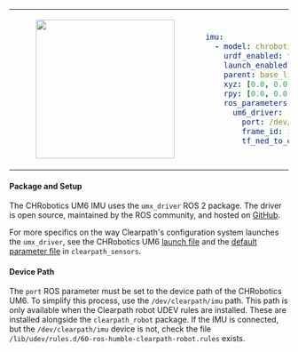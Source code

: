 <table>
<tr>
<td>
<center>
<figure>
    <img src={require("./img/chrobotics_um6.png").default} width="250" />
</figure>
</center>
</td>
<td>

```yaml
imu:
  - model: chrobotics_um6
    urdf_enabled: true
    launch_enabled: true
    parent: base_link
    xyz: [0.0, 0.0, 0.0]
    rpy: [0.0, 0.0, 0.0]
    ros_parameters:
      um6_driver:
        port: /dev/clearpath/imu
        frame_id: imu_0_link
        tf_ned_to_enu: true
```

</td>
</tr>
</table>

#### Package and Setup

The CHRobotics UM6 IMU uses the `umx_driver` ROS 2 package. The driver is open source, maintained by the ROS community, and hosted on [GitHub](https://github.com/ros-drivers/um7).

For more specifics on the way Clearpath's configuration system launches the `umx_driver`, see the CHRobotics UM6 [launch file](https://github.com/clearpathrobotics/clearpath_robot/blob/main/clearpath_sensors/launch/chrobotics_um6.launch.py) and the [default parameter file](https://github.com/clearpathrobotics/clearpath_robot/blob/main/clearpath_sensors/config/chrobotics_um6.yaml) in `clearpath_sensors`.

#### Device Path

The `port` ROS parameter must be set to the device path of the CHRobotics UM6. To simplify this process, use the `/dev/clearpath/imu` path. This path is only available when the Clearpath robot UDEV rules are installed. These are installed alongside the `clearpath_robot` package. If the IMU is connected, but the `/dev/clearpath/imu` device is not, check the file `/lib/udev/rules.d/60-ros-humble-clearpath-robot.rules` exists.

